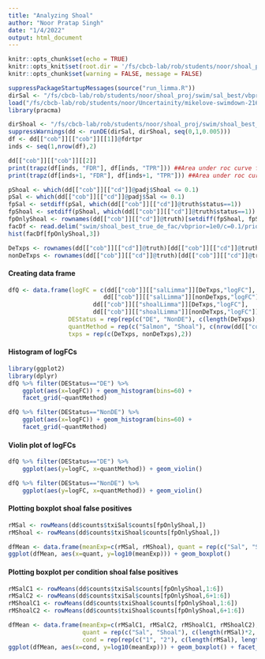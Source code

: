 ```yaml
---
title: "Analyzing Shoal"
author: "Noor Pratap Singh"
date: "1/4/2022"
output: html_document
---
```


```r
knitr::opts_chunk$set(echo = TRUE)
knitr::opts_knit$set(root.dir = '/fs/cbcb-lab/rob/students/noor/shoal_proj/')
knitr::opts_chunk$set(warning = FALSE, message = FALSE) 
```

```r
suppressPackageStartupMessages(source("run_limma.R"))
dirSal <- "/fs/cbcb-lab/rob/students/noor/shoal_proj/swim/sal_best/vbprior=1e0"
load("/fs/cbcb-lab/rob/students/noor/Uncertainity/mikelove-swimdown-216a1dd/simulate/data/simulate.rda")
library(pracma)
```

```r
dirShoal <- "/fs/cbcb-lab/rob/students/noor/shoal_proj/swim/shoal_best_true_de_fac/vbprior=1e0/c=0.1"
suppressWarnings(dd <- runDE(dirSal, dirShoal, seq(0,1,0.005)))
df <- dd[["cob"]][["cob"]][[1]]@fdrtpr
inds <- seq(1,nrow(df),2)

dd[["cob"]][["cob"]][[2]]
print(trapz(df[inds, "FDR"], df[inds, "TPR"])) ##Area under roc curve for Salmon
print(trapz(df[inds+1, "FDR"], df[inds+1, "TPR"])) ##Area under roc curve for Shoal
```

```r
pShoal <- which(dd[["cob"]][["cd"]]@padj$Shoal <= 0.1)
pSal <- which(dd[["cob"]][["cd"]]@padj$Sal <= 0.1)
fpSal <- setdiff(pSal, which(dd[["cob"]][["cd"]]@truth$status==1))
fpShoal <- setdiff(pShoal, which(dd[["cob"]][["cd"]]@truth$status==1))
fpOnlyShoal <- rownames(dd[["cob"]][["cd"]]@truth)[setdiff(fpShoal, fpSal)]
facDf <- read.delim("swim/shoal_best_true_de_fac/vbprior=1e0/c=0.1/prior.tsv", row.names = 1)
hist(facDf[fpOnlyShoal,3])

DeTxps <- rownames(dd[["cob"]][["cd"]]@truth)[dd[["cob"]][["cd"]]@truth==1]
nonDeTxps <- rownames(dd[["cob"]][["cd"]]@truth)[dd[["cob"]][["cd"]]@truth==0]
```

#### Creating data frame
```r
dfQ <- data.frame(logFC = c(dd[["cob"]][["salLimma"]][DeTxps,"logFC"],
                           dd[["cob"]][["salLimma"]][nonDeTxps,"logFC"],
                        dd[["cob"]][["shoalLimma"]][DeTxps,"logFC"],
                        dd[["cob"]][["shoalLimma"]][nonDeTxps,"logFC"]),
                 DEStatus = rep(rep(c("DE", "NonDE"), c(length(DeTxps), length(nonDeTxps))),2), 
                 quantMethod = rep(c("Salmon", "Shoal"), c(nrow(dd[["cob"]][["salLimma"]]), nrow(dd[["cob"]][["salLimma"]]))), 
                 txps = rep(c(DeTxps, nonDeTxps),2))
```

#### Histogram of logFCs
```r
library(ggplot2)
library(dplyr)
dfQ %>% filter(DEStatus=="DE") %>%
    ggplot(aes(x=logFC)) + geom_histogram(bins=60) + 
    facet_grid(~quantMethod)

dfQ %>% filter(DEStatus=="NonDE") %>%
    ggplot(aes(x=logFC)) + geom_histogram(bins=60) +
    facet_grid(~quantMethod)
```

#### Violin plot of logFCs
```r
dfQ %>% filter(DEStatus=="DE") %>%
    ggplot(aes(y=logFC, x=quantMethod)) + geom_violin()

dfQ %>% filter(DEStatus=="NonDE") %>%
    ggplot(aes(y=logFC, x=quantMethod)) + geom_violin()
```

#### Plotting boxplot shoal false positives
```r
rMSal <- rowMeans(dd$counts$txiSal$counts[fpOnlyShoal,])
rMShoal <- rowMeans(dd$counts$txiShoal$counts[fpOnlyShoal,])

dfMean <- data.frame(meanExp=c(rMSal, rMShoal), quant = rep(c("Sal", "Shoal"), c(length(rMSal), length(rMSal))))
ggplot(dfMean, aes(x=quant, y=log10(meanExp))) + geom_boxplot()
```

#### Plotting boxplot per condition shoal false positives
```r
rMSalC1 <- rowMeans(dd$counts$txiSal$counts[fpOnlyShoal,1:6])
rMSalC2 <- rowMeans(dd$counts$txiSal$counts[fpOnlyShoal,6+1:6])
rMShoalC1 <- rowMeans(dd$counts$txiShoal$counts[fpOnlyShoal,1:6])
rMShoalC2 <- rowMeans(dd$counts$txiShoal$counts[fpOnlyShoal,6+1:6])

dfMean <- data.frame(meanExp=c(rMSalC1, rMSalC2, rMShoalC1, rMShoalC2), 
                     quant = rep(c("Sal", "Shoal"), c(length(rMSal)*2, length(rMSal)*2)),
                     cond = rep(rep(c("1", "2"), c(length(rMSal), length(rMSal))), times=2))
ggplot(dfMean, aes(x=cond, y=log10(meanExp))) + geom_boxplot() + facet_grid(~quant)
```